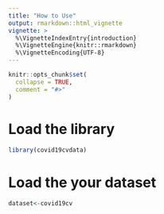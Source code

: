 ```yaml
---
title: "How to Use"
output: rmarkdown::html_vignette
vignette: >
  %\VignetteIndexEntry{introduction}
  %\VignetteEngine{knitr::rmarkdown}
  %\VignetteEncoding{UTF-8}
---
```


```r
knitr::opts_chunk$set(
  collapse = TRUE,
  comment = "#>"
)
```

# Load the library
```r
library(covid19cvdata)
```

# Load the your dataset
```r
dataset<-covid19cv
```
